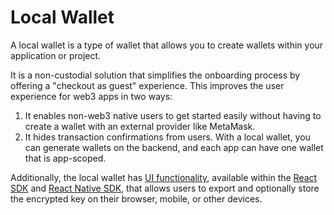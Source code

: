 # Local Wallet

A local wallet is a type of wallet that allows you to create wallets within your application or project.

It is a non-custodial solution that simplifies the onboarding process by offering a "checkout as guest" experience.
This improves the user experience for web3 apps in two ways:

1. It enables non-web3 native users to get started easily without having to create a wallet with an external provider like MetaMask.
2. It hides transaction confirmations from users. With a local wallet, you can generate wallets on the backend,
   and each app can have one wallet that is app-scoped.

Additionally, the local wallet has [UI functionality](/react/latest/components/ConnectWallet), available within the [React SDK](/react/latest) and [React Native SDK](/react-native/latest), that allows users to export and optionally store the encrypted key on their browser,
mobile, or other devices.
